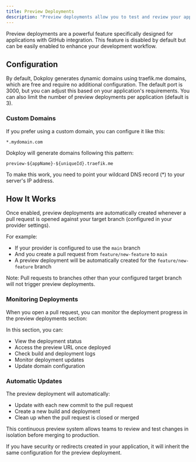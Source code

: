 ```yaml
---
title: Preview Deployments
description: "Preview deployments allow you to test and review your application changes in an isolated environment before merging to production."
---
```


Preview deployments are a powerful feature specifically designed for applications with GitHub integration. This feature is disabled by default but can be easily enabled to enhance your development workflow.

<ImageZoom src="/assets/images/preview-deployments.png" width={800} height={630} alt='Preview deployments' className="rounded-lg" />

## Configuration

By default, Dokploy generates dynamic domains using traefik.me domains, which are free and require no additional configuration. The default port is 3000, but you can adjust this based on your application's requirements. You can also limit the number of  preview deployments per application (default is 3).

### Custom Domains

If you prefer using a custom domain, you can configure it like this:

```
*.mydomain.com
```

Dokploy will generate domains following this pattern:

```
preview-${appName}-${uniqueId}.traefik.me
```

To make this work, you need to point your wildcard DNS record (*) to your server's IP address.

## How It Works

Once enabled, preview deployments are automatically created whenever a pull request is opened against your target branch (configured in your provider settings).

For example:
- If your provider is configured to use the `main` branch
- And you create a pull request from `feature/new-feature` to `main`
- A preview deployment will be automatically created for the `feature/new-feature` branch

Note: Pull requests to branches other than your configured target branch will not trigger preview deployments.

### Monitoring Deployments

When you open a pull request, you can monitor the deployment progress in the preview deployments section:

<ImageZoom src="/assets/images/preview-deploy.png" width={800} height={630} alt='Preview deployments build' className="rounded-lg" />

In this section, you can:
- View the deployment status
- Access the preview URL once deployed
- Check build and deployment logs
- Monitor deployment updates
- Update domain configuration

### Automatic Updates

The preview deployment will automatically:
- Update with each new commit to the pull request
- Create a new build and deployment
- Clean up when the pull request is closed or merged

This continuous preview system allows teams to review and test changes in isolation before merging to production.

<Callout type="info">
  If you have security or redirects created in your application, it will inherit the same configuration for the preview deployment.
</Callout>
